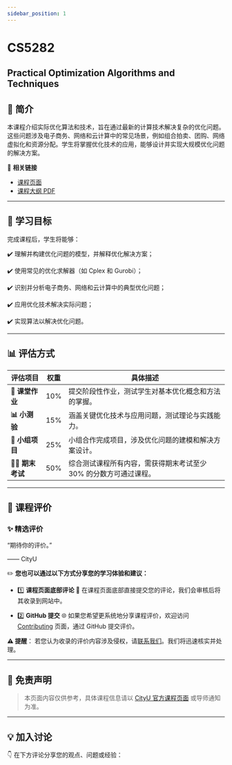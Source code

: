 ```yaml
---
sidebar_position: 1
---
```


# CS5282
## Practical Optimization Algorithms and Techniques

## **📘 简介**
本课程介绍实际优化算法和技术，旨在通过最新的计算技术解决复杂的优化问题。这些问题涉及电子商务、网络和云计算中的常见场景，例如组合拍卖、团购、网络虚拟化和资源分配。学生将掌握优化技术的应用，能够设计并实现大规模优化问题的解决方案。

🔗 **相关链接**
- [课程页面](https://www.cityu.edu.hk/catalogue/pg/202425/course/CS5282.htm)
- [课程大纲 PDF](https://www.cityu.edu.hk/catalogue/pg/202425/course/CS5282.pdf)

---

## **🎯 学习目标**

完成课程后，学生将能够：

✔️ 理解并构建优化问题的模型，并解释优化解决方案；

✔️ 使用常见的优化求解器（如 Cplex 和 Gurobi）；

✔️ 识别并分析电子商务、网络和云计算中的典型优化问题；

✔️ 应用优化技术解决实际问题；

✔️ 实现算法以解决优化问题。

---

## **📊 评估方式**

| **评估项目**          | **权重** | **具体描述**                                                                                       |
|----------------------|---------|---------------------------------------------------------------------------------------------------|
| **📝 课堂作业**        | 10%     | 提交阶段性作业，测试学生对基本优化概念和方法的掌握。                                              |
| **📊 小测验**         | 15%     | 涵盖关键优化技术与应用问题，测试理论与实践能力。                                                 |
| **🤝 小组项目**       | 25%     | 小组合作完成项目，涉及优化问题的建模和解决方案设计。                                             |
| **🧑‍💻 期末考试**      | 50%     | 综合测试课程所有内容，需获得期末考试至少 30% 的分数方可通过课程。

---

## **💬 课程评价**

### ✨ **精选评价**
<div className={commentStyles.commentBox}>
    <p className={commentStyles.commentText}>
        “期待你的评价。”
    </p>
    <p className={commentStyles.commentAuthor}>—— CityU</p>
</div>

✏️ **您也可以通过以下方式分享您的学习体验和建议：**

- 1️⃣ **课程页面底部评论**
💬 在课程页面底部直接提交您的评论，我们会审核后将其收录到网站中。

- 2️⃣ **GitHub 提交**
🌐 如果您希望更系统地分享课程评价，欢迎访问 [Contributing](https://github.com/penjc/cityU-navigator/contributing) 页面，通过 GitHub 提交评价。

**⚠️ 提醒**：
若您认为收录的评价内容涉及侵权，请[联系我们](https://github.com/penjc/cityU-navigator/issues)。我们将迅速核实并处理。

---

## **📌 免责声明**

> 本页面内容仅供参考，具体课程信息请以 [CityU 官方课程页面](https://www.cityu.edu.hk/catalogue/pg/202425/course/CS5282.htm) 或导师通知为准。

---

## **💡 加入讨论**

👇 在下方评论分享您的观点、问题或经验：
<Utterances />